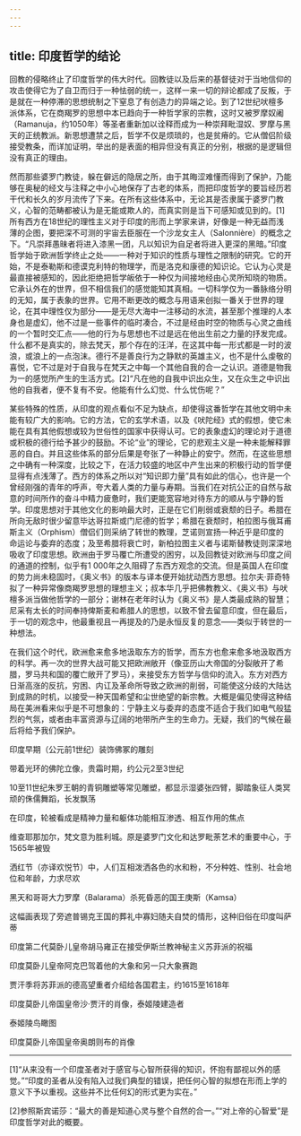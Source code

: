 ```yaml
---
---
---
```

title: 印度哲学的结论
---




回教的侵略终止了印度哲学的伟大时代。回教徒以及后来的基督徒对于当地信仰的攻击使得它为了自卫而归于一种怯弱的统一，这样一来一切的辩论都成了反叛，于是就在一种停滞的思想统制之下窒息了有创造力的异端之论。到了12世纪吠檀多派体系，它在商羯罗的思想中本已趋向于一种哲学家的宗教，这时又被罗摩奴阇（Ramanuja，约1050年）等圣者重新加以诠释而成为一种崇拜毗湿奴、罗摩与黑天的正统教派。新思想遭禁之后，哲学不仅是烦琐的，也是贫瘠的。它从僧侣阶级接受教条，而详加证明，举出的是表面的相异但没有真正的分别，根据的是逻辑但没有真正的理由。

然而那些婆罗门教徒，躲在僻远的隐居之所，由于其晦涩难懂而得到了保护，乃能够在奥秘的经文与注释之中小心地保存了古老的体系，而把印度哲学的要旨经历若干代和长久的岁月流传了下来。在所有这些体系中，无论其是否隶属于婆罗门教义，心智的范畴都被认为是无能或欺人的，而真实则是当下可感知或见到的。[1]所有西方在18世纪的理性主义对于印度的形而上学家来讲，好像是一种无益而浅薄的企图，要把深不可测的宇宙去臣服在一个沙龙女主人（Salonnière）的概念之下。“凡崇拜愚昧者将进入漆黑一团，凡以知识为自足者将进入更深的黑暗。”印度哲学始于欧洲哲学终止之处——一种对于知识的性质与理性之限制的研究。它的开始，不是泰勒斯和德谟克利特的物理学，而是洛克和康德的知识论。它认为心灵是最直接被感知的，因此拒绝把哲学皈依于一种仅为间接地经由心灵所知晓的物质。它承认外在的世界，但不相信我们的感觉能知其真相。一切科学仅为一番脉络分明的无知，属于表象的世界。它用不断更改的概念与用语来创拟一番关于世界的理论，在其中理性仅为部分——是无尽大海中一注移动的水流，甚至那个推理的人本身也是虚幻，他不过是一些事件的临时凑合，不过是经由时空的物质与心灵之曲线的一个暂时交汇点——他的行为与思想也不过是远在他出生前之力量的抒发完成。什么都不是真实的，除去梵天，那个存在的汪洋，在这其中每一形式都是一时的波浪，或浪上的一点泡沫。德行不是善良行为之静默的英雄主义，也不是什么虔敬的喜悦，它不过是对于自我与在梵天之中每一个其他自我的合一之认识。道德是物我为一的感觉所产生的生活方式。[2]“凡在他的自我中识出众生，又在众生之中识出他的自我者，便不复有不安。他能有什么幻觉、什么忧伤呢？”

某些特殊的性质，从印度的观点看似不足为缺点，却使得这番哲学在其他文明中未能有较广大的影响。它的方法，它的玄学术语，以及《吠陀经》式的假想，使它未能在具有其他假想或较为世俗性的国家中获得认可。它的表象虚幻的理论对于道德或积极的德行给予甚少的鼓励。不论“业”的理论，它的悲观主义是一种未能解释罪恶的自白。并且这些体系的部分后果是夸张了一种静止的安宁。然而，在这些思想之中确有一种深度，比较之下，在活力较盛的地区中产生出来的积极行动的哲学便显得有点浅薄了。西方的体系之所以对“知识即力量”具有如此的信心，也许是一个曾经刚强的青年的呼声，夸大着人类的力量与寿期。当我们在对抗公正的自然与敌意的时间所作的奋斗中精力疲惫时，我们更能宽容地对待东方的顺从与宁静的哲学。印度思想对于其他文化的影响最大时，正是在它们削弱或衰颓的日子。希腊在所向无敌时很少留意毕达哥拉斯或门尼德的哲学；希腊在衰颓时，柏拉图与俄耳甫斯主义（Orphism）僧侣们则采纳了转世的教理，芝诺则宣扬一种近乎是印度的命运论与委弃的态度；及至希腊将衰亡时，新柏拉图主义者与诺斯替教徒则深深地吸收了印度思想。欧洲由于罗马覆亡所遭受的困穷，以及回教徒对欧洲与印度之间的通道的控制，似乎有1 000年之久阻碍了东西方观念的交流。但是英国人在印度的势力尚未稳固时，《奥义书》的版本与译本便开始扰动西方思想。拉尔夫·菲奇特拟了一种异常像商羯罗思想的理想主义；叔本华几乎把佛教教义、《奥义书》与吠檀多派当做他哲学的一部分；谢林在老年时认为《奥义书》是人类最成熟的智慧；尼采有太长的时间奉持俾斯麦和希腊人的思想，以致不曾去留意印度，但在最后，于一切的观念中，他最重视且一再提及的乃是永恒反复的意念——类似于转世的一种想法。

在我们这个时代，欧洲愈来愈多地汲取东方的哲学，而东方也愈来愈多地汲取西方的科学。再一次的世界大战可能又把欧洲敞开（像亚历山大帝国的分裂敞开了希腊，罗马共和国的覆亡敞开了罗马），来接受东方哲学与信仰的流入。东方对西方日渐高涨的反抗，穷困、内讧及革命所导致之欧洲的削弱，可能使这分歧的大陆达到成熟的时机，以接受一种天国希望和尘世绝望的新宗教。大概是偏见使得这种结局在美洲看来似乎是不可想象的：宁静主义与委弃的态度不适合于我们如电气般猛烈的气氛，或者由丰富资源与辽阔的地带所产生的生命力。无疑，我们的气候在最后将给予我们保护。



印度早期（公元前1世纪）装饰佛冢的雕刻



带着光环的佛陀立像，贵霜时期，约公元2至3世纪



10至11世纪朱罗王朝的青铜雕塑等常见雕塑，都显示湿婆张四臂，脚踏象征人类冥顽的侏儒舞蹈，长发飘荡



在印度，轮被看成是精神力量和躯体功能相互渗透、相互作用的焦点



维查耶那加尔，梵文意为胜利城。原是婆罗门文化和达罗毗荼艺术的重要中心，于1565年被毁



洒红节（亦译欢悦节）中，人们互相泼洒各色的水和粉，不分种姓、性别、社会地位和年龄，力求尽欢



黑天和哥哥大力罗摩（Balarama）杀死昏恶的国王庚斯（Kamsa）



这幅画表现了旁遮普锡克王国的葬礼中寡妇随夫自焚的情形，这种旧俗在印度叫萨蒂



印度第二代莫卧儿皇帝胡马雍正在接受伊斯兰教神秘主义苏菲派的祝福



印度莫卧儿皇帝阿克巴驾着他的大象和另一只大象赛跑



贾汗季将苏菲派的德高望重者介绍给各国君主，约1615至1618年



印度莫卧儿帝国皇帝沙·贾汗的肖像，泰姬陵建造者



泰姬陵鸟瞰图



印度莫卧儿帝国皇帝奥朗则布的肖像



* * *



[1]“从来没有一个印度圣者对于感官与心智所获得的知识，怀抱有鄙视以外的感觉。”“印度的圣者从没有陷入过我们典型的错误，把任何心智的拟想在形而上学的意义下予以重视。这些并不比任何幻的形式更为实在。”

[2]参照斯宾诺莎：“最大的善是知道心灵与整个自然的合一。”“对上帝的心智爱”是印度哲学对此的概要。